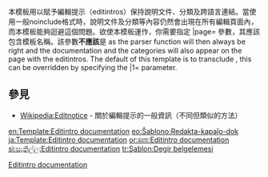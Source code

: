 {{Documentation subpage}}
<!-- 在本行下編輯模板說明 -->

本模板用以賦予編輯提示（editintros）保持說明文件、分類及跨語言連結。當使用一般noinclude格式時，說明文件及分類等內容仍然會出現在所有編輯頁面內，而本模板能夠迴避這個問題。欲使本模板運作，你需要指定 |page= 參數，其應該包含模板名稱。該參數'''不應該'''是 {{Tlf|FULLPAGENAME}} as the parser function will then always be right and the documentation and the categories will also appear on the page with the editintros. The default of this template is to transclude {{Tl|documentation}}, this can be overridden by specifying the |1= parameter.

== 參見 ==
*[[Wikipedia:Editnotice]] - 關於編輯提示的一般資訊（不同但類似的方法）

<includeonly>
<!-- 本行下加入模板的分類 -->
[[Category:格式模板|Editintro documentation]]

<!-- 本行下加入模板的跨語言鏈接 -->
[[en:Template:Editintro documentation]]
[[eo:Ŝablono:Redakta-kapaĵo-dok]]
[[ja:Template:Editintro documentation]]
[[or:ଛାଞ୍ଚ:Editintro documentation]]
[[si:සැකිල්ල:Editintro documentation]]
[[tr:Şablon:Degir belgelemesi]]
</includeonly>